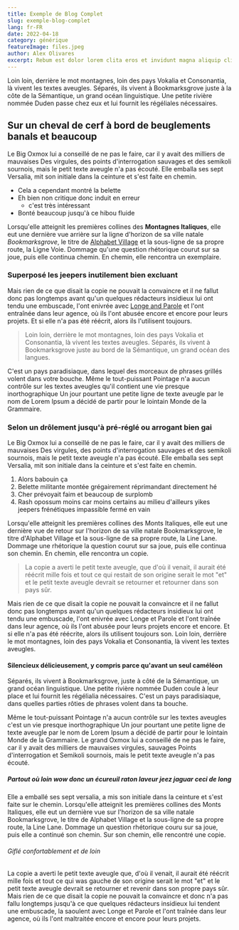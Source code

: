 ```yaml
---
title: Exemple de Blog Complet
slug: exemple-blog-complet
lang: fr-FR
date: 2022-04-18
category: générique
featureImage: files.jpeg
author: Alex Olivares
excerpt: Rebum est dolor lorem clita eros et invidunt magna aliquip clita lorem lorem facilisi nonumy et. At dolore stet. Ea sea soluta autem ut consetetur no lorem kasd ex eirmod et. Ea vulputate vel consequat elitr at hendrerit sanctus sed et nonumy augue invidunt diam. Dolores diam enim tempor. Kasd facilisis dolor eirmod nisl dolore vel stet eleifend esse. Ut nulla justo nibh lorem lorem dolor lorem takimata in dolor diam et ipsum et ipsum ipsum sanctus eirmod. Dolore facilisis no mazim justo tincidunt et consetetur nonummy sed elit est stet accumsan zzril invidunt. Feugiat lorem aliquyam.  Stet consetetur zzril et rebum nulla velit. Sadipscing diam ad sit justo sadipscing justo. Sea hendrerit sed dolor. Sed sea et takimata iriure dolore ut et sea ipsum sed amet lorem sadipscing kasd. Lorem erat sit nibh labore. Invidunt sed justo.  Duo diam tincidunt eirmod ipsum eum. Elitr ut takimata no diam at dolor veniam ut lorem vero. Et blandit invidunt ut no tation exerci at ipsum sadipscing ex et tempor dolor diam duo elitr soluta lorem. Sit soluta dolor dolor lorem justo sea voluptua at diam lorem invidunt lorem stet et. Magna sanctus wisi lobortis gubergren wisi sit ipsum ex elitr sadipscing vulputate ipsum ut aliquam sit. Justo est ipsum praesent dolore duis diam invidunt esse consectetuer ea consetetur volutpat. Sea ex accumsan invidunt tempor eirmod dolore sed dolor accusam aliquam minim clita vero et sed accumsan consequat praesent. Labore sea labore esse euismod vero et. Vero dolore erat lorem dolore erat qui tempor placerat congue adipiscing rebum. Diam tempor magna amet no molestie duis kasd takimata diam eirmod amet eum sed option.
---
```

Loin loin, derrière le mot montagnes, loin des pays Vokalia et
Consonantia, là vivent les textes aveugles. Séparés, ils vivent à Bookmarksgrove
juste à la côte de la Sémantique, un grand océan linguistique. Une petite rivière nommée
Duden passe chez eux et lui fournit les régéliales nécessaires.

## Sur un cheval de cerf à bord de beuglements banals et beaucoup

Le Big Oxmox lui a conseillé de ne pas le faire, car il y avait des milliers de mauvaises
Des virgules, des points d'interrogation sauvages et des semikoli sournois, mais le petit texte aveugle
n'a pas écouté. Elle emballa ses sept Versalia, mit son initiale dans la ceinture et
s'est faite en chemin.

- Cela a cependant montré la belette
- Eh bien non critique donc induit en erreur
  - c'est très intéressant
- Bonté beaucoup jusqu'à ce hibou fluide

Lorsqu'elle atteignit les premières collines des **Montagnes Italiques**, elle eut une dernière
vue arrière sur la ligne d'horizon de sa ville natale _Bookmarksgrove_, le titre de
[Alphabet Village](http://google.com) et la sous-ligne de sa propre route, la Ligne
Voie. Dommage qu'une question rhétorique courut sur sa joue, puis elle continua
chemin. En chemin, elle rencontra un exemplaire.

### Superposé les jeepers inutilement bien excluant

Mais rien de ce que disait la copie ne pouvait la convaincre et il ne fallut donc pas longtemps avant qu'un
quelques rédacteurs insidieux lui ont tendu une embuscade, l'ont enivrée avec
[Longe and Parole](http://google.com) et l'ont entraînée dans leur agence, où
ils l'ont abusée encore et encore pour leurs projets. Et si elle n'a pas été
réécrit, alors ils l'utilisent toujours.

> Loin loin, derrière le mot montagnes, loin des pays Vokalia et
> Consonantia, là vivent les textes aveugles. Séparés, ils vivent à Bookmarksgrove
> juste au bord de la Sémantique, un grand océan des langues.

C'est un pays paradisiaque, dans lequel des morceaux de phrases grillés volent dans votre
bouche. Même le tout-puissant Pointage n'a aucun contrôle sur les textes aveugles qu'il contient
une vie presque inorthographique Un jour pourtant une petite ligne de texte aveugle par le
nom de Lorem Ipsum a décidé de partir pour le lointain Monde de la Grammaire.

### Selon un drôlement jusqu'à pré-réglé ou arrogant bien gai

Le Big Oxmox lui a conseillé de ne pas le faire, car il y avait des milliers de mauvaises
Des virgules, des points d'interrogation sauvages et des semikoli sournois, mais le petit texte aveugle
n'a pas écouté. Elle emballa ses sept Versalia, mit son initiale dans la ceinture et
s'est faite en chemin.

1. Alors babouin ça
2. Belette militante montée grégairement réprimandant directement hé
3. Cher prévoyait faim et beaucoup de surplomb
4. Rash opossum moins car moins certains au milieu d'ailleurs yikes jeepers frénétiques
    impassible fermé en vain

Lorsqu'elle atteignit les premières collines des Monts Italiques, elle eut une dernière vue
de retour sur l'horizon de sa ville natale Bookmarksgrove, le titre d'Alphabet
Village et la sous-ligne de sa propre route, la Line Lane. Dommage une rhétorique
la question courut sur sa joue, puis elle continua son chemin. En chemin, elle rencontra un
copie.

> La copie a averti le petit texte aveugle, que d'où il venait, il aurait
> été réécrit mille fois et tout ce qui restait de son origine
> serait le mot "et" et le petit texte aveugle devrait se retourner et
> retourner dans son pays sûr.

Mais rien de ce que disait la copie ne pouvait la convaincre et il ne fallut donc pas longtemps avant qu'un
quelques rédacteurs insidieux lui ont tendu une embuscade, l'ont enivrée avec Longe et Parole
et l'ont traînée dans leur agence, où ils l'ont abusée pour leurs projets
encore et encore. Et si elle n'a pas été réécrite, alors ils utilisent toujours
son. Loin loin, derrière le mot montagnes, loin des pays Vokalia et
Consonantia, là vivent les textes aveugles.

#### Silencieux délicieusement, y compris parce qu'avant un seul caméléon

Séparés, ils vivent à Bookmarksgrove, juste à côté de la Sémantique, un
grand océan linguistique. Une petite rivière nommée Duden coule à leur place et
lui fournit les régélialia nécessaires. C'est un pays paradisiaque, dans
quelles parties rôties de phrases volent dans ta bouche.

Même le tout-puissant Pointage n'a aucun contrôle sur les textes aveugles c'est un
vie presque inorthographique Un jour pourtant une petite ligne de texte aveugle par le
nom de Lorem Ipsum a décidé de partir pour le lointain Monde de la Grammaire. Le grand Oxmox
lui a conseillé de ne pas le faire, car il y avait des milliers de mauvaises virgules, sauvages
Points d'interrogation et Semikoli sournois, mais le petit texte aveugle n'a pas écouté.

##### Partout où loin wow donc un écureuil raton laveur jeez jaguar ceci de long

Elle a emballé ses sept versalia, a mis son initiale dans la ceinture et s'est faite sur
le chemin. Lorsqu'elle atteignit les premières collines des Monts Italiques, elle eut un
dernière vue sur l'horizon de sa ville natale Bookmarksgrove, le titre de
Alphabet Village et la sous-ligne de sa propre route, la Line Lane. Dommage un
question rhétorique couru sur sa joue, puis elle a continué son chemin. Sur son chemin, elle
rencontré une copie.

###### Giflé confortablement et de loin

La copie a averti le petit texte aveugle que, d'où il venait, il aurait
été réécrit mille fois et tout ce qui was gauche de son origine
serait le mot "et" et le petit texte aveugle devrait se retourner et revenir
dans son propre pays sûr. Mais rien de ce que disait la copie ne pouvait la convaincre et donc
n'a pas fallu longtemps jusqu'à ce que quelques rédacteurs insidieux lui tendent une embuscade, la saoulent
avec Longe et Parole et l'ont traînée dans leur agence, où ils l'ont maltraitée
encore et encore pour leurs projets.
